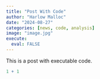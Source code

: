 ```yaml
---
title: "Post With Code"
author: "Harlow Malloc"
date: "2024-08-27"
categories: [news, code, analysis]
image: "image.jpg"
execute: 
  eval: FALSE 
---
```


This is a post with executable code.

```r
1 + 1
```
